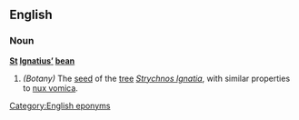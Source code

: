 ==English==

===Noun===
'''[[St]] [[Ignatius]][['s|’]] [[bean]]'''

# ''(Botany)'' The [[seed]] of the [[tree]] ''[[Strychnos Ignatia]]'', with similar properties to [[nux vomica]].

[[Category:English eponyms]]